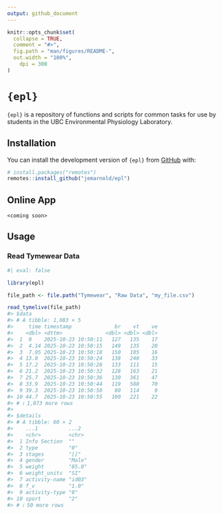 ```yaml
---
output: github_document
---
```


<!-- README.md is generated from README.Rmd. Please edit that file -->

```r
knitr::opts_chunk$set(
  collapse = TRUE,
  comment = "#>",
  fig.path = "man/figures/README-",
  out.width = "100%",
    dpi = 300
)
```

# `{epl}`

<!-- badges: start -->
<!-- badges: end -->

`{epl}` is a repository of functions and scripts for common tasks for use 
by students in the UBC Environmental Physiology Laboratory.

## Installation

You can install the development version of `{epl}` from
[GitHub](https://github.com/jemarnold/epl) with:

``` r
# install.packages("remotes")
remotes::install_github("jemarnold/epl")
```

## Online App

`<coming soon>`

## Usage

### Read Tymewear Data

```r
#| eval: false

library(epl)

file_path <- file.path("Tymewear", "Raw Data", "my_file.csv")

read_tymelive(file_path)
#> $data
#> # A tibble: 1,083 × 5
#>     time timestamp              br    vt    ve
#>    <dbl> <dttm>              <dbl> <dbl> <dbl>
#>  1  0    2025-10-23 10:50:11   127   135    17
#>  2  4.14 2025-10-23 10:50:15   149   135    20
#>  3  7.95 2025-10-23 10:50:18   150   105    16
#>  4 13.0  2025-10-23 10:50:24   138   240    33
#>  5 17.2  2025-10-23 10:50:28   133   111    15
#>  6 21.2  2025-10-23 10:50:32   128   163    21
#>  7 25.7  2025-10-23 10:50:36   130   361    47
#>  8 33.9  2025-10-23 10:50:44   119   588    70
#>  9 39.3  2025-10-23 10:50:50    80   114     9
#> 10 44.7  2025-10-23 10:50:55   100   221    22
#> # ℹ 1,073 more rows
#> 
#> $details
#> # A tibble: 60 × 2
#>    ...1          ...2    
#>    <chr>         <chr>   
#>  1 Info Section  ""      
#>  2 type          "0"     
#>  3 stages        "[]"    
#>  4 gender        "Male"
#>  5 weight        "85.0"  
#>  6 weight_units  "SI"    
#>  7 activity-name "id03"  
#>  8 f_v           "1.0"   
#>  9 activity-type "0"     
#> 10 sport         "2"     
#> # ℹ 50 more rows

```
